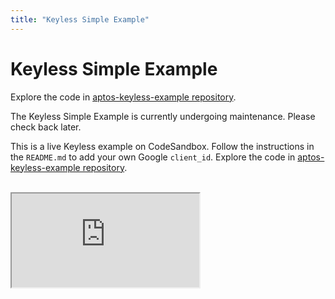 ```yaml
---
title: "Keyless Simple Example"
---
```





# Keyless Simple Example

Explore the code in [aptos-keyless-example repository](https://github.com/aptos-labs/aptos-keyless-example/).

The Keyless Simple Example is currently undergoing maintenance. Please check back later.

This is a live Keyless example on CodeSandbox. Follow the instructions in the `README.md` to add your own Google `client_id`. Explore the code in [aptos-keyless-example repository](https://github.com/aptos-labs/aptos-keyless-example/).

<br/>

 <iframe
  src="https://stackblitz.com/edit/vitejs-vite-3fuvtu?embed=1&file=README.md"
  style={{
    width: "100%",
    height: "800px",
    border: "0",
    borderRadius: "4px",
    overflow: "hidden",
  }}
  title="aptos-keyless-example"
  allow="accelerometer; ambient-light-sensor; camera; encrypted-media; geolocation; gyroscope; hid; microphone; midi; payment; usb; vr; xr-spatial-tracking"
  sandbox="allow-forms allow-modals allow-popups allow-presentation allow-same-origin allow-scripts"
></iframe>
